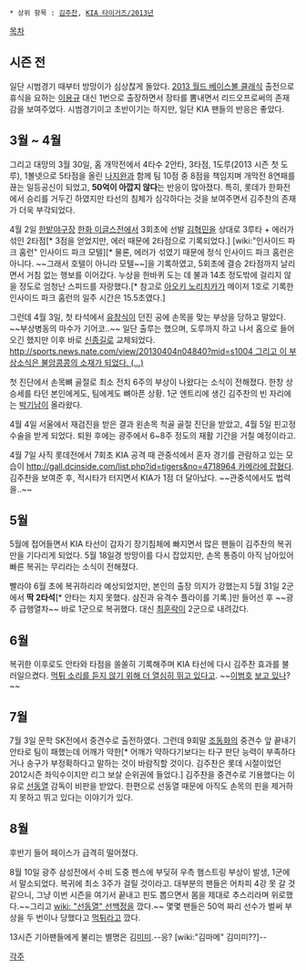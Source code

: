  * 상위 항목 : [[김주찬]], [[KIA 타이거즈/2013년]]

[[목차]]
== 시즌 전 ==
일단 시범경기 때부터 방망이가 심상찮게 돌았다. [[2013 월드 베이스볼 클래식]] 출전으로 휴식을 요하는 [[이용규]] 대신 1번으로 출장하면서 장타를 뽐내면서 리드오프로써의 존재감을 보여주었다. 시범경기이고 초반이기는 하지만, 일단 KIA 팬들의 반응은 좋았다.

== 3월 ~ 4월 ==
그리고 대망의 3월 30일, 홈 개막전에서 4타수 2안타, 3타점, 1도루(2013 시즌 첫 도루), 1볼넷으로 5타점을 올린 [[나지완]]과 함께 팀 10점 중 8점을 책임지며 개막전 8연패를 끊는 일등공신이 되었고, '''50억이 아깝지 않다'''는 반응이 많아졌다. 특히, 롯데가 한화전에서 승리를 거두긴 하였지만 타선의 침체가 심각하다는 것을 보여주면서 김주찬의 존재가 더욱 부각되었다.

4월 2일 [[한밭야구장]] [[한화 이글스]]전에서 3회초에 선발 [[김혁민]]을 상대로 3루타 + 에러가 섞인 2타점[* 3점을 얻었지만, 에러 때문에 2타점으로 기록되었다.] [wiki:"인사이드 파크 홈런" 인사이드 파크 모텔][* 물론, 에러가 섞였기 때문에 정식 인사이드 파크 홈런은 아니다. ~~그래서 호텔이 아니라 모텔~~]을 기록하였고, 5회초에 결승 2타점까지 날리면서 거침 없는 행보를 이어갔다. 누상을 한바퀴 도는 데 불과 14초 정도밖에 걸리지 않을 정도로 엄청난 스피드를 자랑했다.[* 참고로 [[아오키 노리치카]]가 메이저 1호로 기록한 인사이드 파크 홈런의 일주 시간은 15.5초였다.]

그런데 4월 3일, 첫 타석에서 [[유창식]]이 던진 공에 손목을 맞는 부상을 당하고 말았다. ~~부상병동의 마수가 기어코..~~ 일단 출루는 했으며, 도루까지 하고 나서 홈으로 들어오긴 했지만 이후 바로 [[신종길]]로 교체되었다. [[http://sports.news.nate.com/view/20130404n04840?mid=s1004 그리고 이 부상소식은 불암콩콩의 소재가 되었다. (…)]]

첫 진단에서 손목뼈 골절로 최소 전치 6주의 부상이 나왔다는 소식이 전해졌다. 한창 상승세를 타던 본인에게도, 팀에게도 뼈아픈 상황. 1군 엔트리에 생긴 김주찬의 빈 자리에는 [[박기남]]이 올라왔다.

4월 4일 서울에서 재검진을 받은 결과 왼손목 척골 골절 진단을 받았고, 4월 5일 핀고정 수술을 받게 되었다. 퇴원 후에는 광주에서 6~8주 정도의 재활 기간을 거칠 예정이라고.

4월 7일 사직 롯데전에서 7회초 KIA 공격 때 관중석에서 혼자 경기를 관람하고 있는 모습이 [[http://gall.dcinside.com/list.php?id=tigers&no=4718964 카메라에 잡혔다]]. 김주찬을 보여준 후, 적시타가 터지면서 KIA가 1점 더 달아났다. ~~관중석에서도 법력을..~~

== 5월 ==
5월에 접어들면서 KIA 타선이 갑자기 장기침체에 빠지면서 많은 팬들이 김주찬의 복귀만을 기다리게 되었다. 5월 18일경 방망이를 다시 잡았지만, 손목 통증이 아직 남아있어 빠른 복귀는 무리라는 소식이 전해졌다.

빨라야 6월 초에 복귀하리라 예상되었지만, 본인의 출장 의지가 강했는지 5월 31일 2군에서 '''딱 2타석'''[* 안타는 치지 못했다. 삼진과 유격수 플라이를 기록.]만 들어선 후 ~~광주 급행열차~~ 바로 1군으로 복귀했다. 대신 [[최훈락]]이 2군으로 내려갔다.

== 6월 ==
복귀한 이후로도 안타와 타점을 쏠쏠히 기록해주며 KIA 타선에 다시 김주찬 효과를 불러일으켰다. [http://sports.news.naver.com/sports/index.nhn?category=kbo&ctg=news&mod=read&office_id=241&article_id=0002138129 먹튀 소리를 듣지 않기 위해 더 열심히 뛰고 있다고]. ~~[[이범호]] [[보고 있나]]?~~

== 7월 ==
7월 3일 문학 SK전에서 중견수로 출전하였다. 그런데 9회말 [[조동화]]의 중견수 앞 끝내기 안타로 팀이 패했는데 어깨가 약한[* 어깨가 약하다기보다는 타구 판단 능력이 부족하다거나 송구가 부정확하다고 말하는 것이 바람직할 것이다. 김주찬은 롯데 시절이었던 2012시즌 좌익수이지만 리그 보살 순위권에 들었다.] 김주찬을 중견수로 기용했다는 이유로 [[선동열]] 감독이 비판을 받았다. 한편으로 선동열 때문에 아직도 손목의 핀을 제거하지 못하고 뛰고 있다는 이야기가 있다.

== 8월 ==
후반기 들어 페이스가 급격히 떨어졌다.

8월 10일 광주 삼성전에서 수비 도중 펜스에 부딪혀 우측 햄스트링 부상이 발생, 1군에서 말소되었다. 복귀에 최소 3주가 걸릴 것이라고. 대부분의 팬들은 어차피 4강 못 갈 것 같으니, 그냥 이번 시즌을 여기서 끝내고 핀도 뽑으면서 몸을 제대로 추스리라며 위로했다.~~그리고 [[wiki: "선동열" 선백정]]을 깠다.~~ 
몇몇 팬들은 50억 짜리 선수가 벌써 부상을 두 번이나 당했다고 [[먹튀]]라고 깠다.

13시즌 기아팬들에게 불리는 별명은 김[[미미]].--응? [wiki:"김마메" 김미미??]--

[[각주]]
